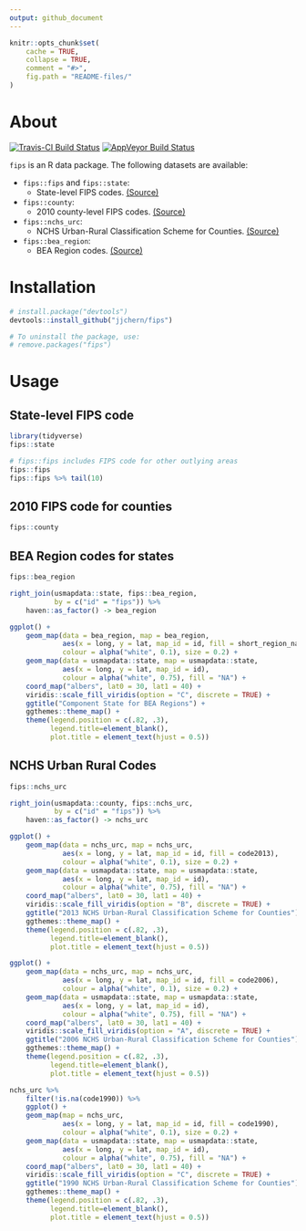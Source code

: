 ```yaml
---
output: github_document
---
```


<!-- README.md is generated from README.Rmd. Please edit that file -->

```r
knitr::opts_chunk$set(
    cache = TRUE,
    collapse = TRUE,
    comment = "#>",
    fig.path = "README-files/"
)
```

# About

[![Travis-CI Build Status](https://travis-ci.org/jjchern/fips.svg?branch=master)](https://travis-ci.org/jjchern/fips)
[![AppVeyor Build Status](https://ci.appveyor.com/api/projects/status/github/jjchern/fips?branch=master&svg=true)](https://ci.appveyor.com/project/jjchern/fips)

`fips` is an R data package. The following datasets are available:

- `fips::fips` and `fips::state`: 
    - State-level FIPS codes. [(Source)](https://www.census.gov/geo/reference/ansi_statetables.html)

- `fips::county`: 
    - 2010 county-level FIPS codes. [(Source)](https://www.census.gov/geo/reference/codes/cou.html)
    
- `fips::nchs_urc`: 
    - NCHS Urban-Rural Classification Scheme for Counties. [(Source)](https://www.cdc.gov/nchs/data_access/urban_rural.htm)
    
- `fips::bea_region`:
    - BEA Region codes. [(Source)](https://www.bea.gov/regional/docs/regions.cfm)

# Installation

```r
# install.package("devtools")
devtools::install_github("jjchern/fips")

# To uninstall the package, use:
# remove.packages("fips")
```

# Usage

## State-level FIPS code

```r
library(tidyverse)
fips::state

# fips::fips includes FIPS code for other outlying areas
fips::fips 
fips::fips %>% tail(10)
```

## 2010 FIPS code for counties

```r
fips::county
```

## BEA Region codes for states

```r
fips::bea_region
```

```r

right_join(usmapdata::state, fips::bea_region,
           by = c("id" = "fips")) %>% 
    haven::as_factor() -> bea_region

ggplot() +
    geom_map(data = bea_region, map = bea_region,
             aes(x = long, y = lat, map_id = id, fill = short_region_name),
             colour = alpha("white", 0.1), size = 0.2) +
    geom_map(data = usmapdata::state, map = usmapdata::state,
             aes(x = long, y = lat, map_id = id),
             colour = alpha("white", 0.75), fill = "NA") +        
    coord_map("albers", lat0 = 30, lat1 = 40) +
    viridis::scale_fill_viridis(option = "C", discrete = TRUE) +
    ggtitle("Component State for BEA Regions") +
    ggthemes::theme_map() +
    theme(legend.position = c(.82, .3),
          legend.title=element_blank(), 
          plot.title = element_text(hjust = 0.5))
```

## NCHS Urban Rural Codes

```r
fips::nchs_urc
```

```r

right_join(usmapdata::county, fips::nchs_urc,
           by = c("id" = "fips")) %>% 
    haven::as_factor() -> nchs_urc

ggplot() +
    geom_map(data = nchs_urc, map = nchs_urc,
             aes(x = long, y = lat, map_id = id, fill = code2013),
             colour = alpha("white", 0.1), size = 0.2) +
    geom_map(data = usmapdata::state, map = usmapdata::state,
             aes(x = long, y = lat, map_id = id),
             colour = alpha("white", 0.75), fill = "NA") +        
    coord_map("albers", lat0 = 30, lat1 = 40) +
    viridis::scale_fill_viridis(option = "B", discrete = TRUE) +
    ggtitle("2013 NCHS Urban-Rural Classification Scheme for Counties") +
    ggthemes::theme_map() +
    theme(legend.position = c(.82, .3),
          legend.title=element_blank(), 
          plot.title = element_text(hjust = 0.5))
```

```r

ggplot() +
    geom_map(data = nchs_urc, map = nchs_urc,
             aes(x = long, y = lat, map_id = id, fill = code2006),
             colour = alpha("white", 0.1), size = 0.2) +
    geom_map(data = usmapdata::state, map = usmapdata::state,
             aes(x = long, y = lat, map_id = id),
             colour = alpha("white", 0.75), fill = "NA") + 
    coord_map("albers", lat0 = 30, lat1 = 40) +
    viridis::scale_fill_viridis(option = "A", discrete = TRUE) +
    ggtitle("2006 NCHS Urban-Rural Classification Scheme for Counties") +
    ggthemes::theme_map() +
    theme(legend.position = c(.82, .3),
          legend.title=element_blank(), 
          plot.title = element_text(hjust = 0.5))
```

```r

nchs_urc %>% 
    filter(!is.na(code1990)) %>% 
    ggplot() +
    geom_map(map = nchs_urc,
             aes(x = long, y = lat, map_id = id, fill = code1990),
             colour = alpha("white", 0.1), size = 0.2) +
    geom_map(data = usmapdata::state, map = usmapdata::state,
             aes(x = long, y = lat, map_id = id),
             colour = alpha("white", 0.75), fill = "NA") +        
    coord_map("albers", lat0 = 30, lat1 = 40) +
    viridis::scale_fill_viridis(option = "C", discrete = TRUE) +
    ggtitle("1990 NCHS Urban-Rural Classification Scheme for Counties") +
    ggthemes::theme_map() +
    theme(legend.position = c(.82, .3),
          legend.title=element_blank(), 
          plot.title = element_text(hjust = 0.5))
```





